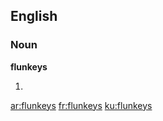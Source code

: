 ==English==

===Noun===
'''flunkeys'''

# {{alternative plural of|flunkey|[[flunkies]]}}

[[ar:flunkeys]]
[[fr:flunkeys]]
[[ku:flunkeys]]